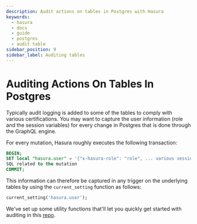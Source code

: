 ```yaml
---
description: Audit actions on tables in Postgres with Hasura
keywords:
  - hasura
  - docs
  - guide
  - postgres
  - audit table
sidebar_position: 9
sidebar_label: Auditing tables
---
```


# Auditing Actions On Tables In Postgres

Typically audit logging is added to some of the tables to comply with
various certifications. You may want to capture the user information
(role and the session variables) for every change in Postgres that is
done through the GraphQL engine.

For every mutation, Hasura roughly executes the following transaction:

```sql
BEGIN;
SET local "hasura.user" = '{"x-hasura-role": "role", ... various session variables}'
SQL related to the mutation
COMMIT;
```

This information can therefore be captured in any trigger on the
underlying tables by using the `current_setting` function as follows:

```sql
current_setting('hasura.user');
```

We've set up some utility functions that'll let you quickly get started
with auditing in this [repo](https://github.com/hasura/audit-trigger).
